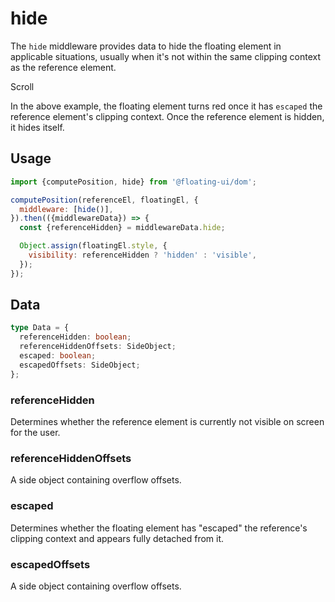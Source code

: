 
# hide

The `hide` middleware provides data to hide the floating element
in applicable situations, usually when it's not within the same
clipping context as the reference element.

<div className="flex flex-col gap-4">
  <Chrome center scrollable className="h-96">
    <Floating
      portaled
      middleware={[{name: 'offset', options: 5}, {name: 'hide'}]}
    >
      <div className="grid place-items-center text-gray-50 w-32 h-32 bg-blue-600">
        Scroll
      </div>
    </Floating>
  </Chrome>
</div>

In the above example, the floating element turns red once it has
`escaped` the reference element's clipping context. Once the
reference element is hidden, it hides itself.

## Usage

```js
import {computePosition, hide} from '@floating-ui/dom';

computePosition(referenceEl, floatingEl, {
  middleware: [hide()],
}).then(({middlewareData}) => {
  const {referenceHidden} = middlewareData.hide;

  Object.assign(floatingEl.style, {
    visibility: referenceHidden ? 'hidden' : 'visible',
  });
});
```

## Data

```ts
type Data = {
  referenceHidden: boolean;
  referenceHiddenOffsets: SideObject;
  escaped: boolean;
  escapedOffsets: SideObject;
};
```

### referenceHidden

Determines whether the reference element is currently not visible
on screen for the user.

### referenceHiddenOffsets

A side object containing overflow offsets.

### escaped

Determines whether the floating element has "escaped" the
reference's clipping context and appears fully detached from it.

### escapedOffsets

A side object containing overflow offsets.
